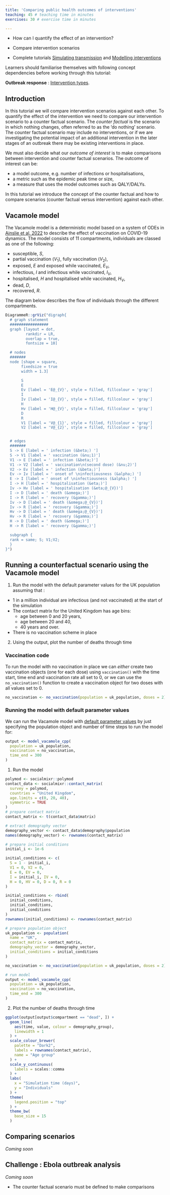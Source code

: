 ```yaml
---
title: 'Comparing public health outcomes of interventions'
teaching: 45 # teaching time in minutes
exercises: 30 # exercise time in minutes

---
```


:::::::::::::::::::::::::::::::::::::: questions 

- How can I quantify the effect of an intervention?

 
::::::::::::::::::::::::::::::::::::::::::::::::

::::::::::::::::::::::::::::::::::::: objectives

- Compare intervention scenarios

::::::::::::::::::::::::::::::::::::::::::::::::

::::::::::::::::::::::::::::::::::::: prereq

+ Complete tutorials [Simulating transmission](../episodes/simulating-transmission.md) and [Modelling interventions](../episodes/modelling-interventions.md)

Learners should familiarise themselves with following concept dependencies before working through this tutorial: 

**Outbreak response** : [Intervention types](https://www.cdc.gov/nonpharmaceutical-interventions/).
:::::::::::::::::::::::::::::::::


## Introduction

In this tutorial we will compare intervention scenarios against each other. To quantify the effect of the intervention we need to compare our intervention scenario to a counter factual scenario. The *counter factual* is the scenario in which nothing changes, often referred to as the 'do nothing' scenario. The counter factual scenario may include no interventions, or if we are investigating the potential impact of an additional intervention in the later stages of an outbreak there may be existing interventions in place. 

We must also decide what our *outcome of interest* is to make comparisons between intervention and counter factual scenarios. The outcome of interest can be:

+ a model outcome, e.g. number of infections or hospitalisations,
+ a metric such as the epidemic peak time or size,
+ a measure that uses the model outcomes such as QALY/DALYs.


:::::::::::::::::::::::::::::::::::::::::::::::::::::::::::::::::::: instructor

In this tutorial we introduce the concept of the counter factual and how to compare scenarios (counter factual versus intervention) against each other. 

::::::::::::::::::::::::::::::::::::::::::::::::::::::::::::::::::::::::::::::::

## Vacamole model

The Vacamole model is a deterministic model based on a system of ODEs in [Ainslie et al. 2022]( https://doi.org/10.2807/1560-7917.ES.2022.27.44.2101090) to describe the effect of vaccination on COVID-19 dynamics. The model consists of 11 compartments, individuals are classed as one of the following:

+ susceptible, $S$,
+ partial vaccination ($V_1$), fully vaccination ($V_2$),
+ exposed, $E$ and exposed while vaccinated, $E_V$,
+ infectious, $I$ and infectious while vaccinated, $I_V$,
+ hospitalised, $H$ and hospitalised while vaccinated, $H_V$,
+ dead, $D$,
+ recovered, $R$.

The diagram below describes the flow of individuals through the different compartments. 

```r
DiagrammeR::grViz("digraph{
  # graph statement
  #################
  graph [layout = dot,
         rankdir = LR,
         overlap = true,
         fontsize = 10]

  # nodes
  #######
  node [shape = square,
       fixedsize = true
       width = 1.3]

       S
       E
       Ev [label = 'E@_{V}', style = filled, fillcolour = 'gray']
       I
       Iv [label = 'I@_{V}', style = filled, fillcolour = 'gray']
       H
       Hv [label = 'H@_{V}', style = filled, fillcolour = 'gray']
       D
       R
       V1 [label = 'V@_{1}', style = filled, fillcolour = 'gray']
       V2 [label = 'V@_{2}', style = filled, fillcolour = 'gray']


  # edges
  #######
  S -> E [label = ' infection (&beta;) ']
  S -> V1 [label = ' vaccination (&nu;1)']
  V1 -> E [label = ' infection (&beta;)']
  V1 -> V2 [label = ' vaccination\n(second dose) (&nu;2)']
  V2 -> Ev [label = ' infection (&beta;)']
  Ev -> Iv [label = ' onset of \ninfectiousness (&alpha;) ']
  E -> I [label = ' onset of \ninfectiousness (&alpha;) ']
  I -> H [label = ' hospitalisation (&eta;)']
  Iv -> Hv [label = ' hospitalisation (&eta;@_{V})']
  I -> D [label = ' death (&omega;)']
  I -> R [label = ' recovery (&gamma;)']
  Iv -> D [label = ' death (&omega;@_{V})']
  Iv -> R [label = ' recovery (&gamma;)']
  Hv -> D [label = ' death (&omega;@_{V})']
  Hv -> R [label = ' recovery (&gamma;)']
  H -> D [label = ' death (&omega;)']
  H -> R [label = ' recovery (&gamma;)']

  subgraph {
  rank = same; S; V1;V2;
  }
}")
```


::::::::::::::::::::::::::::::::::::: challenge

## Running a counterfactual scenario using the Vacamole model 

1. Run the model with the default parameter values for the UK population assuming that :

+ 1 in a million individual are infectious (and not vaccinated) at the start of the simulation
+ The contact matrix for the United Kingdom has age bins:
  + age between 0 and 20 years,
  + age between 20 and 40,
  + 40 years and over.
+ There is no vaccination scheme in place

2. Using the output, plot the number of deaths through time


::::::::::::::::: hint

### Vaccination code 

To run the model with no vaccination in place we can *either* create two vaccination objects (one for each dose) using `vaccination()` with the time start, time end and vaccination rate all set to 0, or we can use the `no_vaccination()` function to create a vaccination object for two doses with all values set to 0.

```r
no_vaccination <- no_vaccination(population = uk_population, doses = 2)
```
::::::::::::::::::::::

::::::::::::::::: hint

### Running the model with default parameter values

We can run the Vacamole model with [default parameter values](https://epiverse-trace.github.io/epidemics/articles/vacamole.html#model-epidemic-using-vacamole) by just specifying the population object and number of time steps to run the model for: 


```r
output <- model_vacamole_cpp(
  population = uk_population,
  vaccination = no_vaccination,
  time_end = 300
)
```

::::::::::::::::::::::



::::::::::::::::: solution

1.  Run the model

```r
polymod <- socialmixr::polymod
contact_data <- socialmixr::contact_matrix(
  survey = polymod,
  countries = "United Kingdom",
  age.limits = c(0, 20, 40),
  symmetric = TRUE
)
# prepare contact matrix
contact_matrix <- t(contact_data$matrix)

# extract demography vector
demography_vector <- contact_data$demography$population
names(demography_vector) <- rownames(contact_matrix)

# prepare initial conditions
initial_i <- 1e-6

initial_conditions <- c(
  S = 1 - initial_i,
  V1 = 0, V2 = 0,
  E = 0, EV = 0,
  I = initial_i, IV = 0,
  H = 0, HV = 0, D = 0, R = 0
)

initial_conditions <- rbind(
  initial_conditions,
  initial_conditions,
  initial_conditions
)
rownames(initial_conditions) <- rownames(contact_matrix)

# prepare population object
uk_population <- population(
  name = "UK",
  contact_matrix = contact_matrix,
  demography_vector = demography_vector,
  initial_conditions = initial_conditions
)

no_vaccination <- no_vaccination(population = uk_population, doses = 2)

# run model
output <- model_vacamole_cpp(
  population = uk_population,
  vaccination = no_vaccination,
  time_end = 300
)
```

2. Plot the number of deaths through time

```r
ggplot(output[output$compartment == "dead", ]) +
  geom_line(
    aes(time, value, colour = demography_group),
    linewidth = 1
  ) +
  scale_colour_brewer(
    palette = "Dark2",
    labels = rownames(contact_matrix),
    name = "Age group"
  ) +
  scale_y_continuous(
    labels = scales::comma
  ) +
  labs(
    x = "Simulation time (days)",
    y = "Individuals"
  ) +
  theme(
    legend.position = "top"
  ) +
  theme_bw(
    base_size = 15
  )
```



:::::::::::::::::::::::::::


::::::::::::::::::::::::::::::::::::::::::::::::



## Comparing scenarios

*Coming soon*



## Challenge : Ebola outbreak analysis 

*Coming soon*




::::::::::::::::::::::::::::::::::::: keypoints 

- The counter factual scenario must be defined to make comparisons

::::::::::::::::::::::::::::::::::::::::::::::::

